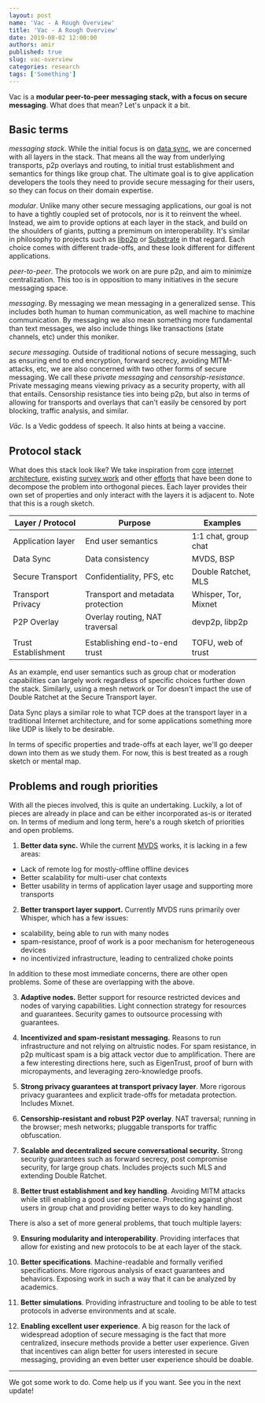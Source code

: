 ```yaml
---
layout: post
name: 'Vac - A Rough Overview'
title: 'Vac - A Rough Overview'
date: 2019-08-02 12:00:00
authors: amir
published: true
slug: vac-overview
categories: research
tags: ['Something']
---
```


<!--truncate-->

Vac is a **modular peer-to-peer messaging stack, with a focus on secure messaging**. What does that mean? Let's unpack it a bit.

## Basic terms

_messaging stack_. While the initial focus is on [data sync](https://vac.dev/p2p-data-sync-for-mobile), we are concerned with all layers in the stack. That means all the way from underlying transports, p2p overlays and routing, to initial trust establishment and semantics for things like group chat. The ultimate goal is to give application developers the tools they need to provide secure messaging for their users, so they can focus on their domain expertise.

_modular_. Unlike many other secure messaging applications, our goal is not to have a tightly coupled set of protocols, nor is it to reinvent the wheel. Instead, we aim to provide options at each layer in the stack, and build on the shoulders of giants, putting a premimum on interoperability. It's similar in philosophy to projects such as [libp2p](https://libp2p.io/) or [Substrate](https://www.parity.io/substrate/) in that regard. Each choice comes with different trade-offs, and these look different for different applications.

_peer-to-peer_. The protocols we work on are pure p2p, and aim to minimize centralization. This too is in opposition to many initiatives in the secure messaging space.

_messaging_. By messaging we mean messaging in a generalized sense. This includes both human to human communication, as well machine to machine communication. By messaging we also mean something more fundamental than text messages, we also include things like transactions (state channels, etc) under this moniker.

_secure messaging_. Outside of traditional notions of secure messaging, such as ensuring end to end encryption, forward secrecy, avoiding MITM-attacks, etc, we are also concerned with two other forms of secure messaging. We call these _private messaging_ and _censorship-resistance_. Private messaging means viewing privacy as a security property, with all that entails. Censorship resistance ties into being p2p, but also in terms of allowing for transports and overlays that can't easily be censored by port blocking, traffic analysis, and similar.

_Vāc_. Is a Vedic goddess of speech. It also hints at being a vaccine.

## Protocol stack

What does this stack look like? We take inspiration from [core](https://tools.ietf.org/html/rfc793) [internet architecture](https://www.ietf.org/rfc/rfc1122.txt), existing [survey work](https://css.csail.mit.edu/6.858/2020/readings/secure-messaging.pdf) and other [efforts](https://code.briarproject.org/briar/briar/wikis/A-Quick-Overview-of-the-Protocol-Stack) that have been done to decompose the problem into orthogonal pieces. Each layer provides their own set of properties and only interact with the layers it is adjacent to. Note that this is a rough sketch.

| Layer / Protocol    | Purpose                           | Examples             |
| ------------------- | --------------------------------- | -------------------- |
| Application layer   | End user semantics                | 1:1 chat, group chat |
| Data Sync           | Data consistency                  | MVDS, BSP            |
| Secure Transport    | Confidentiality, PFS, etc         | Double Ratchet, MLS  |
| Transport Privacy   | Transport and metadata protection | Whisper, Tor, Mixnet |
| P2P Overlay         | Overlay routing, NAT traversal    | devp2p, libp2p       |
|                     |                                   |
| Trust Establishment | Establishing end-to-end trust     | TOFU, web of trust   |

As an example, end user semantics such as group chat or moderation capabilities can largely work regardless of specific choices further down the stack. Similarly, using a mesh network or Tor doesn't impact the use of Double Ratchet at the Secure Transport layer.

Data Sync plays a similar role to what TCP does at the transport layer in a traditional Internet architecture, and for some applications something more like UDP is likely to be desirable.

In terms of specific properties and trade-offs at each layer, we'll go deeper down into them as we study them. For now, this is best treated as a rough sketch or mental map.

## Problems and rough priorities

With all the pieces involved, this is quite an undertaking. Luckily, a lot of pieces are already in place and can be either incorporated as-is or iterated on. In terms of medium and long term, here's a rough sketch of priorities and open problems.

1. **Better data sync.** While the current [MVDS](https://rfc.vac.dev/spec/2/) works, it is lacking in a few areas:

- Lack of remote log for mostly-offline offline devices
- Better scalability for multi-user chat contexts
- Better usability in terms of application layer usage and supporting more transports

2. **Better transport layer support.** Currently MVDS runs primarily over Whisper, which has a few issues:

- scalability, being able to run with many nodes
- spam-resistance, proof of work is a poor mechanism for heterogeneous devices
- no incentivized infrastructure, leading to centralized choke points

In addition to these most immediate concerns, there are other open problems. Some of these are overlapping with the above.

3. **Adaptive nodes.** Better support for resource restricted devices and nodes of varying capabilities. Light connection strategy for resources and guarantees. Security games to outsource processing with guarantees.

4. **Incentivized and spam-resistant messaging.** Reasons to run infrastructure and not relying on altruistic nodes. For spam resistance, in p2p multicast spam is a big attack vector due to amplification. There are a few interesting directions here, such as EigenTrust, proof of burn with micropayments, and leveraging zero-knowledge proofs.

5. **Strong privacy guarantees at transport privacy layer**. More rigorous privacy guarantees and explicit trade-offs for metadata protection. Includes Mixnet.
6. **Censorship-resistant and robust P2P overlay**. NAT traversal; running in the browser; mesh networks; pluggable transports for traffic obfuscation.

7. **Scalable and decentralized secure conversational security.** Strong security guarantees such as forward secrecy, post compromise security, for large group chats. Includes projects such MLS and extending Double Ratchet.

8. **Better trust establishment and key handling**. Avoiding MITM attacks while still enabling a good user experience. Protecting against ghost users in group chat and providing better ways to do key handling.

There is also a set of more general problems, that touch multiple layers:

9. **Ensuring modularity and interoperability**. Providing interfaces that allow for existing and new protocols to be at each layer of the stack.

10. **Better specifications**. Machine-readable and formally verified specifications. More rigorous analysis of exact guarantees and behaviors. Exposing work in such a way that it can be analyzed by academics.

11. **Better simulations**. Providing infrastructure and tooling to be able to test protocols in adverse environments and at scale.

12. **Enabling excellent user experience**. A big reason for the lack of widespread adoption of secure messaging is the fact that more centralized, insecure methods provide a better user experience. Given that incentives can align better for users interested in secure messaging, providing an even better user experience should be doable.

---

We got some work to do. Come help us if you want. See you in the next update!
